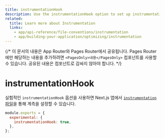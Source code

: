 ```yaml
---
title: instrumentationHook
description: Use the instrumentationHook option to set up instrumentation in your Next.js App.
related:
  title: Learn more about Instrumentation
  links:
    - app/api-reference/file-conventions/instrumentation
    - app/building-your-application/optimizing/instrumentation
---
```


{/* 이 문서의 내용은 App Router와 Pages Router에서 공유됩니다. Pages Router에만 해당하는 내용을 추가하려면 `<PagesOnly>내용</PagesOnly>` 컴포넌트를 사용할 수 있습니다. 공유된 내용은 컴포넌트로 감싸지 않아야 합니다. */}

# instrumentationHook

실험적인 `instrumentationHook` 옵션을 사용하면 Next.js 앱에서 [`instrumentation` 파일](/docs/app/api-reference/file-conventions/instrumentation)을 통해 계측을 설정할 수 있습니다.

```js filename="next.config.js"
module.exports = {
  experimental: {
    instrumentationHook: true,
  },
};
```
